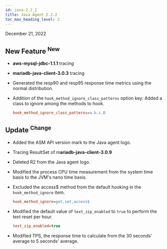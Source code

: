 ```yaml
---
id: java-2_2_2
title: Java Agent 2.2.2
toc_max_heading_level: 2
---
```


December 21, 2022

## New Feature <sup><Status>New</Status></sup>

-   **aws-mysql-jdbc-1.1.1** tracing

-   **mariadb-java-client-3.0.3** tracing

-   Generated the resp90 and resp95 response time metrics using the normal distribution.

-   Addition of the `hook_method_ignore_class_patterns` option key: Added a class to ignore among the methods to hook.
    ```ini title='whatap.conf'
    hook_method_ignore_class_patterns=a.b.c.D
    ```

## Update <sup><Status>Change</Status></sup>

-   Added the ASM API version mark to the Java agent logo.

-   Tracing ResultSet of m**ariadb-java-client-3.0.9**

-   Deleted R2 from the Java agent logo.

-   Modified the process CPU time measurement from the system time basis to the JVM's nano time basis.

-   Excluded the access$ method from the default hooking in the `hook_method_ignore` item.

    ```ini title='whatap.conf'
    hook_method_ignore=get,set,access$
    ```

-   Modified the default value of `text_zip_enabled` to `true` to perform the text reset per hour.
    ```ini title='whatap.conf'
    text_zip_enabled=true
    ```

-   Modified TPS, the response time to calculate from the 30 seconds' average to 5 seconds' average.
